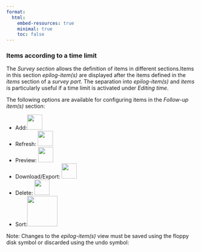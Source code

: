 ```yaml
---
format:
  html:
    embed-resources: true
    minimal: true 
    toc: false
---
```


### Items according to a time limit

The *Survey section* allows the definition of items in different sections.Items in this section *epilog-item(s)* are displayed after the items defined in the *items* section of a *survey part*. The separation into *epilog-item(s)* and *items* is particularly useful if a time limit is activated under *Editing time*. 

The following options are available for configuring items in the *Follow-up item(s)* section: 

* Add:![](img/screenshot-add-project-plus-icon.png){width="40"}
* Refresh: ![](img/screenshot-update-item-icon-01.png){width="40"}
* Preview: ![](img/screenshot-preview-icon-01.png){width="40"}
* Download/Export: ![](img/screenshot-download-item-icon-01.png){width="40"}
* Delete: ![](img/screenshot-delete-item-icon-01.png){width="40"}
* Sort:![](img/screenshot-sort-items-icon-01.png){width="80"}
 
Note: Changes to the *epilog-item(s)* view must be saved using the floppy disk symbol or discarded using the undo symbol:



